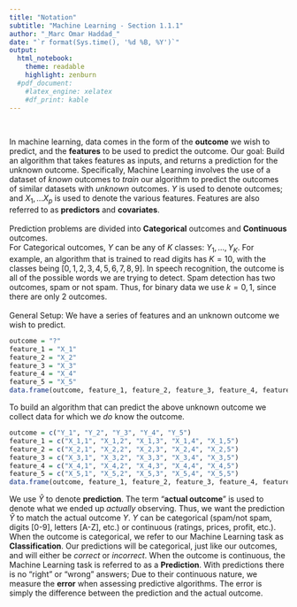 ```yaml
---
title: "Notation"
subtitle: "Machine Learning - Section 1.1.1"
author: "_Marc Omar Haddad_"
date: "`r format(Sys.time(), '%d %B, %Y')`"
output: 
  html_notebook:
    theme: readable
    highlight: zenburn
  #pdf_document:
    #latex_engine: xelatex
    #df_print: kable
---
```



\ 

In machine learning, data comes in the form of the **outcome** we wish to predict, and the **features** to be used to predict the outcome. Our goal:  Build an algorithm that takes features as inputs, and returns a prediction for the unknown outcome. Specifically, Machine Learning involves the use of a dataset of *known* outcomes to *train* our algorithm to predict the outcomes of similar datasets with *unknown* outcomes. $Y$ is used to denote outcomes; and $X_1,...X_p$ is used to denote the various features. Features are also referred to as **predictors** and **covariates**.  
\
Prediction problems are divided into **Categorical** outcomes and **Continuous** outcomes.  
For Categorical outcomes, $Y$ can be any of $K$ classes: $Y_1,...,Y_K$. For example, an algorithm that is trained to read digits has $K = 10$, with the classes being $[0, 1, 2, 3, 4, 5, 6, 7, 8, 9]$. In speech recognition, the outcome is all of the possible words we are trying to detect. Spam detection has two outcomes, spam or not spam. Thus, for binary data we use $k = 0, 1$, since there are only 2 outcomes.  
\
General Setup: We have a series of features and an unknown outcome we wish to predict.  
```r
outcome = "?"
feature_1 = "X_1"
feature_2 = "X_2"
feature_3 = "X_3"
feature_4 = "X_4"
feature_5 = "X_5"
data.frame(outcome, feature_1, feature_2, feature_3, feature_4, feature_5)
```

To build an algorithm that can predict the above unknown outcome we collect data for which we *do* know the outcome.

```r
outcome = c("Y_1", "Y_2", "Y_3", "Y_4", "Y_5")
feature_1 = c("X_1,1", "X_1,2", "X_1,3", "X_1,4", "X_1,5")
feature_2 = c("X_2,1", "X_2,2", "X_2,3", "X_2,4", "X_2,5")
feature_3 = c("X_3,1", "X_3,2", "X_3,3", "X_3,4", "X_3,5")
feature_4 = c("X_4,1", "X_4,2", "X_4,3", "X_4,4", "X_4,5")
feature_5 = c("X_5,1", "X_5,2", "X_5,3", "X_5,4", "X_5,5")
data.frame(outcome, feature_1, feature_2, feature_3, feature_4, feature_5)
```

We use $\hat{Y}$ to denote **prediction**. The term "**actual outcome**" is used to denote what we ended up *actually* observing. Thus, we want the prediction $\hat{Y}$ to match the actual outcome $Y$. $Y$ can be categorical (spam/not spam, digits [0-9], letters [A-Z], etc.) or continuous (ratings, prices, profit, etc.).  
When the outcome is categorical, we refer to our Machine Learning task as **Classification**. Our predictions will be categorical, just like our outcomes, and will either be *correct* or *incorrect*. When the outcome is continuous, the Machine Learning task is referred to as a **Prediction**. With predictions there is no "right" or "wrong" answers; Due to their continuous nature, we measure the **error** when assessing predictive algorithms. The error is simply the difference between the prediction and the actual outcome.









